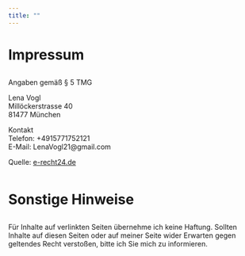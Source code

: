 ```yaml
---
title: ""
---
```


<p style="margin-top: 30px;">
# **Impressum**
</p>

<p style="margin-top: 30px; margin-bottom: 10px;">
Angaben gemäß § 5 TMG
</p>

<p>
Lena Vogl<br />
Millöckerstrasse 40<br />
81477 München
</p>

<p>
Kontakt<br />
Telefon: +4915771752121<br />
E-Mail: LenaVogl21@gmail.com<br />
</p>

<p>
Quelle:
<a href= "https://e-rech24.de"> e-recht24.de</a></p>
</p>


<p style="margin-top: 50px;">
# **Sonstige Hinweise**
</p>

<p style="margin-top: 30px; margin-bottom: 40px;">
Für Inhalte auf verlinkten Seiten übernehme ich keine Haftung. Sollten Inhalte auf diesen Seiten oder auf meiner Seite wider Erwarten gegen geltendes Recht verstoßen, bitte ich Sie mich zu informieren.
</p>
